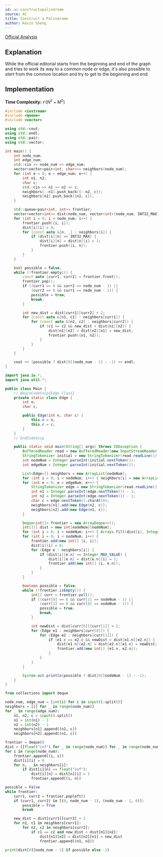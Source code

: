 ```yaml
---
id: ac-constructapalindrome
source: AC
title: Construct a Palindrome
author: Kevin Sheng
---
```


[Official Analysis](https://atcoder.jp/contests/abc197/editorial/1005)

## Explanation

While the official editorial starts from the beginning and end of the graph
and tries to work its way to a common node or edge, it's also possible
to *start* from the common location and try to get to the beginning and end.

## Implementation

**Time Complexity:** $\mathcal{O}(N^2 + M^2)$

<LanguageSection>
<CPPSection>

```cpp
#include <iostream>
#include <queue>
#include <vector>

using std::cout;
using std::endl;
using std::pair;
using std::vector;

int main() {
	int node_num;
	int edge_num;
	std::cin >> node_num >> edge_num;
	vector<vector<pair<int, char>>> neighbors(node_num);
	for (int e = 0; e < edge_num; e++) {
		int n1, n2;
		char c;
		std::cin >> n1 >> n2 >> c;
		neighbors[--n1].push_back({--n2, c});
		neighbors[n2].push_back({n1, c});
	}

	std::queue<pair<int, int>> frontier;
	vector<vector<int>> dist(node_num, vector<int>(node_num, INT32_MAX));
	for (int i = 0; i < node_num; i++) {
		frontier.push({i, i});
		dist[i][i] = 0;
		for (const auto &[n, _] : neighbors[i]) {
			if (dist[i][n] == INT32_MAX) {
				dist[i][n] = dist[n][i] = 1;
				frontier.push({i, n});
			}
		}
	}

	bool possible = false;
	while (!frontier.empty()) {
		const auto [curr1, curr2] = frontier.front();
		frontier.pop();
		if ((curr1 == 0 && curr2 == node_num - 1) ||
		    (curr2 == 0 && curr1 == node_num - 1)) {
			possible = true;
			break;
		}

		int new_dist = dist[curr1][curr2] + 2;
		for (const auto &[n1, c1] : neighbors[curr1]) {
			for (const auto &[n2, c2] : neighbors[curr2]) {
				if (c1 == c2 && new_dist < dist[n1][n2]) {
					dist[n1][n2] = dist[n2][n1] = new_dist;
					frontier.push({n1, n2});
				}
			}
		}
	}

	cout << (possible ? dist[0][node_num - 1] : -1) << endl;
}
```

</CPPSection>
<JavaSection>

```java
import java.io.*;
import java.util.*;

public class Main {
	// BeginCodeSnip{Edge Class}
	private static class Edge {
		int n;
		char c;

		public Edge(int n, char c) {
			this.n = n;
			this.c = c;
		}
	}
	// EndCodeSnip

	public static void main(String[] args) throws IOException {
		BufferedReader read = new BufferedReader(new InputStreamReader(System.in));
		StringTokenizer initial = new StringTokenizer(read.readLine());
		int nodeNum = Integer.parseInt(initial.nextToken());
		int edgeNum = Integer.parseInt(initial.nextToken());

		List<Edge>[] neighbors = new ArrayList[nodeNum];
		for (int i = 0; i < nodeNum; i++) { neighbors[i] = new ArrayList<>(0); }
		for (int e = 0; e < edgeNum; e++) {
			StringTokenizer edge = new StringTokenizer(read.readLine());
			int n1 = Integer.parseInt(edge.nextToken()) - 1;
			int n2 = Integer.parseInt(edge.nextToken()) - 1;
			char c = edge.nextToken().charAt(0);
			neighbors[n1].add(new Edge(n2, c));
			neighbors[n2].add(new Edge(n1, c));
		}

		Deque<int[]> frontier = new ArrayDeque<>();
		int[][] dist = new int[nodeNum][nodeNum];
		for (int i = 0; i < nodeNum; i++) { Arrays.fill(dist[i], Integer.MAX_VALUE); }
		for (int i = 0; i < nodeNum; i++) {
			frontier.add(new int[] {i, i});
			dist[i][i] = 0;
			for (Edge e : neighbors[i]) {
				if (dist[i][e.n] == Integer.MAX_VALUE) {
					dist[i][e.n] = dist[e.n][i] = 1;
					frontier.add(new int[] {i, e.n});
				}
			}
		}

		boolean possible = false;
		while (!frontier.isEmpty()) {
			int[] curr = frontier.poll();
			if ((curr[0] == 0 && curr[1] == nodeNum - 1) ||
			    (curr[1] == 0 && curr[0] == nodeNum - 1)) {
				possible = true;
				break;
			}

			int newDist = dist[curr[0]][curr[1]] + 2;
			for (Edge e1 : neighbors[curr[0]]) {
				for (Edge e2 : neighbors[curr[1]]) {
					if (e1.c == e2.c && newDist < dist[e1.n][e2.n]) {
						dist[e1.n][e2.n] = dist[e2.n][e1.n] = newDist;
						frontier.add(new int[] {e1.n, e2.n});
					}
				}
			}
		}

		System.out.println(possible ? dist[0][nodeNum - 1] : -1);
	}
}
```

</JavaSection>
<PySection>

```py
from collections import deque

node_num, edge_num = [int(i) for i in input().split()]
neighbors = [[] for _ in range(node_num)]
for _ in range(edge_num):
	n1, n2, c = input().split()
	n1 = int(n1) - 1
	n2 = int(n2) - 1
	neighbors[n1].append((n2, c))
	neighbors[n2].append((n1, c))

frontier = deque()
dist = [[float("inf") for _ in range(node_num)] for _ in range(node_num)]
for i in range(node_num):
	frontier.append((i, i))
	dist[i][i] = 0
	for n, _ in neighbors[i]:
		if dist[i][n] == float("inf"):
			dist[i][n] = dist[n][i] = 1
			frontier.append((i, n))

possible = False
while frontier:
	curr1, curr2 = frontier.popleft()
	if (curr1, curr2) in [(0, node_num - 1), (node_num - 1, 0)]:
		possible = True
		break

	new_dist = dist[curr1][curr2] + 2
	for n1, c1 in neighbors[curr1]:
		for n2, c2 in neighbors[curr2]:
			if c1 == c2 and new_dist < dist[n1][n2]:
				dist[n1][n2] = dist[n2][n1] = new_dist
				frontier.append((n1, n2))

print(dist[0][node_num - 1] if possible else -1)
```

</PySection>
</LanguageSection>
